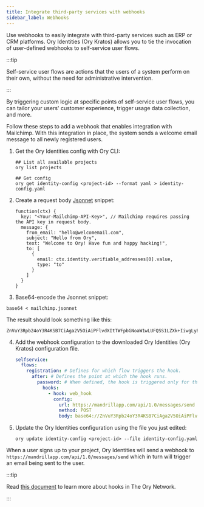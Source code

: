 ```yaml
---
title: Integrate third-party services with webhooks
sidebar_label: Webhooks
---
```


Use webhooks to easily integrate with third-party services such as ERP or CRM platforms. Ory Identities (Ory Kratos) allows you to
tie the invocation of user-defined webhooks to self-service user flows.

:::tip

Self-service user flows are actions that the users of a system perform on their own, without the need for administrative
intervention.

:::

By triggering custom logic at specific points of self-service user flows, you can tailor your users' customer experience, trigger
usage data collection, and more.

Follow these steps to add a webhook that enables integration with Mailchimp. With this integration in place, the system sends a
welcome email message to all newly registered users.

1. Get the Ory Identities config with Ory CLI:

   ```shell
   ## List all available projects
   ory list projects

   ## Get config
   ory get identity-config <project-id> --format yaml > identity-config.yaml
   ```

2. Create a request body [Jsonnet](https://jsonnet.org/) snippet:

   ```jsonnet title="mailchimp.jsonnet"
   function(ctx) {
     key: "<Your-Mailchimp-API-Key>", // Mailchimp requires passing the API key in request body.
     message: {
       from_email: "hello@welcomemail.com",
       subject: "Hello from Ory",
       text: "Welcome to Ory! Have fun and happy hacking!",
       to: [
         {
           email: ctx.identity.verifiable_addresses[0].value,
           type: "to"
         }
       ]
     }
   }
   ```

3. Base64-encode the Jsonnet snippet:

```shell
base64 < mailchimp.jsonnet
```

The result should look something like this:

```base64
ZnVuY3Rpb24oY3R4KSB7CiAga2V5OiAiPFlvdXItTWFpbGNoaW1wLUFQSS1LZXk+IiwgLy8gTWFpbGNoaW1wIHJlcXVpcmVzIHBhc3NpbmcgdGhlIEFQSSBrZXkgaW4gcmVxdWVzdCBib2R5LgogIG1lc3NhZ2U6IHsKICAgIGZyb21fZW1haWw6ICJoZWxsb0B3ZWxjb21lbWFpbC5jb20iLAogICAgc3ViamVjdDogIkhlbGxvIGZyb20gT3J5IiwKICAgIHRleHQ6ICJXZWxjb21lIHRvIE9yeSEgSGF2ZSBmdW4gYW5kIGhhcHB5IGhhY2tpbmchIiwKICAgIHRvOiBbCiAgICAgIHsKICAgICAgICBlbWFpbDogY3R4LmlkZW50aXR5LnZlcmlmaWFibGVfYWRkcmVzc2VzWzBdLnZhbHVlLAogICAgICAgIHR5cGU6ICJ0byIKICAgICAgfQogICAgXQogIH0KfQ==
```

4. Add the webhook configuration to the downloaded Ory Identities (Ory Kratos) configuration file.

   ```yaml title="identity-config.yaml"
   selfservice:
     flows:
       registration: # Defines for which flow triggers the hook.
         after: # Defines the point at which the hook runs.
           password: # When defined, the hook is triggered only for this particular method and flow.
             hooks:
               - hook: web_hook
                 config:
                   url: https://mandrillapp.com/api/1.0/messages/send
                   method: POST
                   body: base64://ZnVuY3Rpb24oY3R4KSB7CiAga2V5OiAiPFlvdXItTWFpbGNoaW1wLUFQSS1LZXk+IiwgLy8gTWFpbGNoaW1wIHJlcXVpcmVzIHBhc3NpbmcgdGhlIEFQSSBrZXkgaW4gcmVxdWVzdCBib2R5LgogIG1lc3NhZ2U6IHsKICAgIGZyb21fZW1haWw6ICJoZWxsb0B3ZWxjb21lbWFpbC5jb20iLAogICAgc3ViamVjdDogIkhlbGxvIGZyb20gT3J5IiwKICAgIHRleHQ6ICJXZWxjb21lIHRvIE9yeSEgSGF2ZSBmdW4gYW5kIGhhcHB5IGhhY2tpbmchIiwKICAgIHRvOiBbCiAgICAgIHsKICAgICAgICBlbWFpbDogY3R4LmlkZW50aXR5LnZlcmlmaWFibGVfYWRkcmVzc2VzWzBdLnZhbHVlLAogICAgICAgIHR5cGU6ICJ0byIKICAgICAgfQogICAgXQogIH0KfQ==
   ```

5. Update the Ory Identities configuration using the file you just edited:

   ```shell
   ory update identity-config <project-id> --file identity-config.yaml
   ```

When a user signs up to your project, Ory Identities will send a webhook to `https://mandrillapp.com/api/1.0/messages/send` which
in turn will trigger an email being sent to the user.

:::tip

Read [this document](../../kratos/hooks/configure-hooks) to learn more about hooks in The Ory Network.

:::
